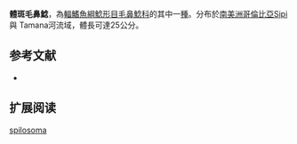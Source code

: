 {{Speciesbox
| name = 體斑毛鼻鯰
| image = 
| image_width = 
| status = NE
| status_system = IUCN3.1
| genus = Trichomycterus
| species = spilosoma
| authority = {{le|查爾斯·塔特·里根|Charles Tate Regan|Regan}}, 1913
| synonyms = *''Pygidium spilosoma''<br /><small>Regan, 1913</small>
}}

'''體斑毛鼻鯰'''，為[[輻鰭魚綱|輻鰭魚綱]][[鯰形目|鯰形目]][[毛鼻鯰科|毛鼻鯰科]]的其中一[[種|種]]。分布於[[南美洲|南美洲]][[哥倫比亞|哥倫比亞]]Sipi與 Tamana河流域，體長可達25公分。

==参考文献==
*{{FishBase_species|genus=Trichomycterus|species=spilosoma|year=2011|month=12}}

== 扩展阅读 ==
{{refbegin}}
{{wikispecies-inline|Trichomycterus spilosoma|體斑毛鼻鯰}}
{{refend}}
{{Taxonbar|from=Q630574}}

[[Category:毛鼻鯰属|spilosoma]]


{{鯰形目小作品}}